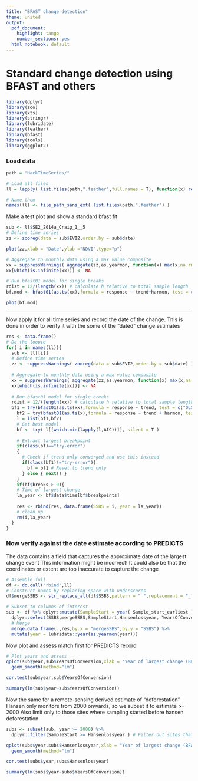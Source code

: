 ```yaml
---
title: "BFAST change detection"
theme: united
output:
  pdf_document: 
    highlight: tango
    number_sections: yes
  html_notebook: default
---
```

# Standard change detection using BFAST and others

```r
library(dplyr)
library(zoo)
library(xts)
library(stringr)
library(lubridate)
library(feather)
library(bfast)
library(tools)
library(ggplot2)
```

### Load data 
```r
path = "HackTimeSeries/"

# Load all files
ll = lapply( list.files(path,".feather",full.names = T), function(x) read_feather(x) )

# Name them
names(ll) <- file_path_sans_ext( list.files(path,".feather") )

```

Make a test plot and show a standard bfast fit

```r
sub <- ll$SE2_2014a_Craig_1__5
# Define time series
zz <- zooreg(data = sub$EVI2,order.by = sub$date)

plot(zz,xlab = "Date",ylab ="NDVI",type="p")

# Aggregate to monthly data using a max value composite
xx = suppressWarnings( aggregate(zz,as.yearmon, function(x) max(x,na.rm = T)) )
xx[which(is.infinite(xx))] <- NA

# Run bfast01 model for single breaks
rdist = 12/(length(xx)) # calculate h relative to total sample length
bf.mod <- bfast01(as.ts(xx),formula = response ~ trend+harmon, test = c("OLS-MOSUM","BIC"),aggregate=any,bandwidth = rdist)

plot(bf.mod)

```

***

Now apply it for all time series and record the date of the change. 
This is done in order to verify it with the some of the "dated" change estimates

```r
res <- data.frame()
# Do the loopie
for( i in names(ll)){
  sub <- ll[[i]]
  # Define time series
  zz <- suppressWarnings( zooreg(data = sub$EVI2,order.by = sub$date) )
  
  # Aggregate to monthly data using a max value composite
  xx = suppressWarnings( aggregate(zz,as.yearmon, function(x) max(x,na.rm = T)) )
  xx[which(is.infinite(xx))] <- NA
  
  # Run bfast01 model for single breaks
  rdist = 12/(length(xx)) # calculate h relative to total sample length
  bf1 = try(bfast01(as.ts(xx),formula = response ~ trend, test = c("OLS-MOSUM","BIC"),aggregate=any, bandwidth=rdist),silent=T) # In trend
    bf2 = try(bfast01(as.ts(x),formula = response ~ trend + harmon, test = c("OLS-MOSUM","BIC"),aggregate=any, bandwidth = rdist),silent=T) # In trend + harmon
    l = list(bf1,bf2)
    # Get best model
    bf <- try( l[[which.min(lapply(l,AIC))]], silent = T )
    
    # Extract largest breakpoint
    if(class(bf)=="try-error")
    { 
      # Check if trend only converged and use this instead
      if(class(bf1)!="try-error"){
        bf = bf1 # Reset to trend only
      } else { next() }
    }
    if(bf$breaks > 0){
    # Time of largest change
    la_year <- bf$data$time[bf$breakpoints] 
    
    res <- rbind(res, data.frame(SSBS = i, year = la_year))
    # clean up
    rm(i,la_year)
  }
}
```
### Now verify against the date estimate according to PREDICTS ###

The data contains a field that captures the approximate date of the largest change event
This information might be incorrect! It could also be that the coordinates or extent are too inaccurate to capture the change

```r
# Assemble full 
df <- do.call("rbind",ll)
# Construct names by replacing space with underscores
df$mergeSSBS <- str_replace_all(df$SSBS,pattern = " ",replacement = "_")

# Subset to columns of interest
sub <- df %>% dplyr::mutate(SampleStart = year( Sample_start_earliest ) ) %>% 
  dplyr::select(SSBS,mergeSSBS,SampleStart,Hansenlossyear, YearsOfConversion) %>% distinct_() %>% 
  # Merge
  merge.data.frame(.,res,by.x = "mergeSSBS",by.y = "SSBS") %>% 
  mutate(year = lubridate::year(as.yearmon(year)))


```

Now plot and assess match first for PREDICTS record

```r
# Plot years and assess
qplot(sub$year,sub$YearsOfConversion,xlab = "Year of largest change (BFAST)",ylab = "Year of conversion (PREDICTS)") +
  geom_smooth(method="lm")

cor.test(sub$year,sub$YearsOfConversion)

summary(lm(sub$year~sub$YearsOfConversion))

```


 Now the same for a remote-sensing derived estimate of "deforestation"
 Hansen only monitors from 2000 onwards, so we subset it to estimate >= 2000 
 Also limit only to those sites where sampling started before hansen deforestation 

 
```r
subs <- subset(sub, year >= 2000) %>%
  dplyr::filter(SampleStart >= Hansenlossyear ) # Filter out sites that started after disturbance

qplot(subs$year,subs$Hansenlossyear,xlab = "Year of largest change (BFAST)",ylab = "Year of deforestation (Hansen et al.)") +
  geom_smooth(method="lm")

cor.test(subs$year,subs$Hansenlossyear)

summary(lm(subs$year~subs$YearsOfConversion))

```

